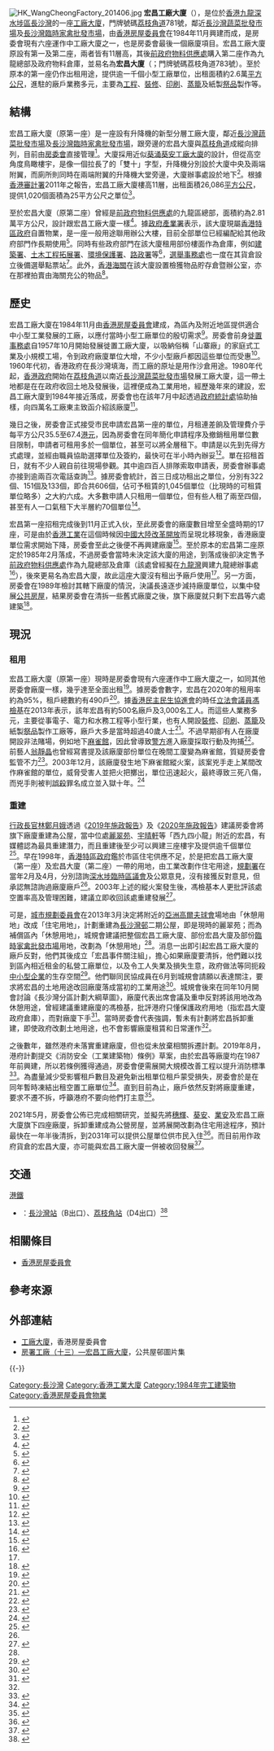 {{noteTA|G1=Unit}}
[[File:HK_WangCheongFactory_201406.jpg|right]]
'''宏昌工廠大廈'''（{{lang-en|Wang Cheong Factory Estate}}），是位於[[香港|香港]][[九龍|九龍]][[深水埗區|深水埗區]][[長沙灣|長沙灣]]的一座[[工廠|工廠大廈]]，門牌號碼[[荔枝角道|荔枝角道]]781號，鄰近[[長沙灣蔬菜批發市場|長沙灣蔬菜批發市場]]及[[長沙灣臨時家禽批發市場|長沙灣臨時家禽批發市場]]，由[[香港房屋委員會|香港房屋委員會]]在1984年11月興建而成，是房委會現有六座運作中工廠大廈之一，也是房委會最後一個廠廈項目。宏昌工廠大廈原設有第一及第二座，兩者皆有11層高，其後[[政府物流服務署|前政府物料供應處]]購入第二座作為九龍總部及政府物料倉庫，並易名為'''宏昌大廈'''（{{lang-en|Wang Cheong Building}}；門牌號碼荔枝角道783號）。至於原本的第一座仍作出租用途，提供逾一千個小型工廠單位，出租面積約2.6萬[[平方公尺|平方公尺]]，進駐的廠戶業務多元，主要為[[建築工程|工程]]、[[裝修|裝修]]、[[印刷|印刷]]、[[蒸籠|蒸籠]]及紙製[[祭品|祭品]]製作等。

== 結構 ==
宏昌工廠大廈（原第一座）是一座設有升降機的新型分層工廠大廈，鄰近[[長沙灣蔬菜批發市場|長沙灣蔬菜批發市場]]及[[長沙灣臨時家禽批發市場|長沙灣臨時家禽批發市場]]，跟旁邊的宏昌大廈與[[荔枝角道|荔枝角道]]成縱向排列，目前由[[香港房屋委員會|房委會]]直接管理<ref>{{cite web |title=宏昌工廠大廈 |url=https://www.housingauthority.gov.hk/tc/global-elements/estate-locator/detail.html?propId=4&id=1445307750855&dist=10 |website=工廠大廈 |publisher=香港房屋委員會 |accessdate=2021-03-22 |archive-date=2021-03-25 |archive-url=https://web.archive.org/web/20210325162637/https://www.housingauthority.gov.hk/tc/global-elements/estate-locator/detail.html?propId=4&id=1445307750855&dist=10 |dead-url=no }}</ref>。大廈採用近似[[葵涌|葵涌]][[葵安工廠大廈|葵安工廠大廈]]的設計，但從高空角度鳥瞰樓宇，是像一個拉長了的「雙十」字型，升降機分別設於大廈中央及兩端附翼，而廁所則同時在兩端附翼的升降機大堂旁邊，大廈辦事處設於地下<ref>{{cite web |title=香港房屋委員會房屋署：工廠大廈的管理 |url=https://www.aud.gov.hk/pdf_ca/c44ch04.pdf |website=審計署署長報告書 |publisher=香港審計署 |accessdate=2021-03-21 |archive-date=2021-03-12 |archive-url=https://web.archive.org/web/20210312161154/https://www.aud.gov.hk/pdf_ca/c44ch04.pdf |dead-url=no }}</ref>。根據[[審計署_(香港)|香港審計署]]2011年之報告，宏昌工廠大廈樓高11層，出租面積26,086[[平方公尺|平方公尺]]，提供1,020個面積為25平方公尺之單位<ref>{{cite web |title=香港房屋委員會：商業樓宇的管理 |url=https://www.aud.gov.hk/pdf_c/c56ch07.pdf |website=審計署署長報告書 |publisher=香港審計署 |accessdate=2021-03-21 |archive-date=2021-02-05 |archive-url=https://web.archive.org/web/20210205031420/https://www.aud.gov.hk/pdf_c/c56ch07.pdf |dead-url=no }}</ref>。

至於宏昌大廈（原第二座）曾經是[[政府物流服務署|前政府物料供應處]]的九龍區總部，面積約為2.81萬平方公尺，設計跟宏昌工廠大廈一樣<ref>{{cite web |title=用作儲存用途而位於市區的政府物業資料 |url=https://gia.info.gov.hk/general/201904/03/P2019040300491_307678_1_1554278515380.pdf |website=新聞公報 |publisher=香港特別行政區政府新聞處 |accessdate=2021-03-22 |archive-date=2021-03-25 |archive-url=https://web.archive.org/web/20210325162636/https://gia.info.gov.hk/general/201904/03/P2019040300491_307678_1_1554278515380.pdf |dead-url=no }}</ref>。據[[政府產業署|政府產業署]]表示，該大廈現屬[[香港特別行政區政府|香港特區政府]]自置物業，是一座一般用途聯用辦公大樓，目前全部單位已經編配給其他政府部門作長期使用<ref>{{cite web|title=要求研究在深水埗區增設政府停車場—宏昌大廈：政府產業署的回應|url=https://www.districtcouncils.gov.hk/ssp/doc/2016_2019/sc/committee_meetings_doc/TAC/13923/SSP_TAC_2018_66_tc.pdf|website=深水埗區議會交通事務委員會文件|accessdate=2021-03-22|archive-date=2021-03-25|archive-url=https://web.archive.org/web/20210325162636/https://www.districtcouncils.gov.hk/ssp/doc/2016_2019/sc/committee_meetings_doc/TAC/13923/SSP_TAC_2018_66_tc.pdf|dead-url=no}}</ref>。同時有些政府部門在該大廈租用部份樓面作為倉庫，例如[[建築署|建築署]]、[[土木工程拓展署|土木工程拓展署]]、[[環境保護署_(香港)|環境保護署]]、[[路政署|路政署]]等<ref>{{cite web |title=2004年2月至2006年1月17日政府部門獲編配物業摘要 |url=https://www.legco.gov.hk/yr05-06/english/pac/reports/45/app_7.pdf |website=政府產業署文件 |publisher=香港特別行政區立法會 |accessdate=2021-03-22 |archive-date=2020-09-23 |archive-url=https://web.archive.org/web/20200923150032/https://www.legco.gov.hk/yr05-06/english/pac/reports/45/app_7.pdf |dead-url=no }}</ref>，[[選舉事務處|選舉事務處]]也一度在其貨倉設立後備選舉點票站<ref>{{cite web |title=2018年立法會補選九龍西地方選區指定投票站及點票站公告 |url=https://www.gld.gov.hk/egazette/pdf/20182243/cgn201822438210.pdf |website=香港特別行政區政府憲報第8210號公告 |publisher=政府物流服務署 |accessdate=2021-03-25 |archive-date=2021-03-25 |archive-url=https://web.archive.org/web/20210325162635/https://www.gld.gov.hk/egazette/pdf/20182243/cgn201822438210.pdf |dead-url=no }}</ref>。此外，[[香港海關|香港海關]]在該大廈設置檢獲物品貯存倉暨辦公室，亦在那裡拍賣由海關充公的物品<ref>{{cite news |title=政府拍賣充公iPad 明益水貨客內地轉售 |url=https://hk.appledaily.com/local/20110823/TLVZB7ZAIRI77RSPJX7P2JB2XA/ |accessdate=2021-03-22 |work=香港蘋果日報 |date=2011-08-23 |archive-date=2021-03-25 |archive-url=https://web.archive.org/web/20210325162655/https://hk.appledaily.com/local/20110823/TLVZB7ZAIRI77RSPJX7P2JB2XA/ |dead-url=no }}</ref>。

== 歷史 ==
宏昌工廠大廈在1984年11月由[[香港房屋委員會|香港房屋委員會]]建成，為區內及附近地區提供適合中小型工業發展的工廠，以應付當時小型工廠單位的殷切需求<ref>{{cite news |title=本港出口繼續增長 中小型廠房需求日殷 |accessdate=2021-03-22 |work=大公報 |date=1984-07-30 |page=9 }}</ref>。房委會前身[[徙置事務處|徙置事務處]]自1957年10月開始發展徙置工廠大廈，以吸納俗稱「山寨廠」的家庭式工業及小規模工場，令到政府廠廈單位大增，不少小型廠戶都因這些單位而受惠<ref name="中大">{{cite news |author1=勞動光榮 |title=【規劃】遺忘了人的規劃：由宏昌工廈談起 |url=http://cusp.hk/?p=3557 |accessdate=2021-03-22 |work=中大學生報 |issue=2013年9月號 |archive-date=2020-10-31 |archive-url=https://web.archive.org/web/20201031021127/http://cusp.hk/?p=3557 |dead-url=no }}</ref>。1960年代初，香港政府在長沙灣填海，而工廠的原址是用作沙倉用途。1980年代起，[[英屬香港|香港政府]]開始在[[荔枝角道|荔枝角道]]以南近[[長沙灣蔬菜批發市場|長沙灣蔬菜批發市場]]發展工廠大廈，這一帶土地都是在在政府收回土地及發展後，這裡便成為工業用地，經歷幾年來的建設，宏昌工廠大廈到1984年接近落成，房委會也在該年7月中起透過[[政府統計處|政府統計處]]協助抽樣，向四萬名工廠東主致函介紹該廠廈<ref>{{cite news |title=房署寄函件予廠戶 介紹宏昌工廠大廈 |accessdate=2021-03-22 |work=華僑日報 |date=1984-07-14 |page=10 }}</ref>。

幾日之後，房委會正式接受市民申請宏昌第一座的單位，月租連差餉及管理費介乎每平方公尺35.5至67.4[[港元|港元]]，因為房委會在同年簡化申請程序及撤銷租用單位數目限制，申請者可租用多於一個單位，甚至可以將全層租下。申請是以先到先得方式處理，並經由職員協助選擇單位及簽約，最快可在半小時內辦妥<ref>{{cite news |title=房委會宏昌廠廈 公開招租反應佳 |accessdate=2021-03-22 |work=華僑日報 |date=1984-07-19 |page=8 }}</ref>。單在招租首日，就有不少人親自前往現場參觀。其中逾四百人排隊索取申請表，房委會辦事處亦接到逾兩百次電話查詢<ref>{{cite news |title=房委會宏昌廠廈 昨接受申請租賃 |accessdate=2021-03-22 |work=香港工商日報 |date=1984-07-19 |page=6 }}</ref>。據房委會統計，首三日成功租出之單位，分別有322個、151個及133個，即合共606個，佔可予租賃的1,045個單位（比現時的可租賃單位略多）之大約六成。大多數申請人只租用一個單位，但有些人租了兩至四個，甚至有人一口氣租下大半層約70個單位<ref name="大公0724">{{cite news |title=房屋委會廠廈招租 首三天有六成租出 |accessdate=2021-03-22 |work=大公報 |date=1984-07-24 |page=12 }}</ref>。

宏昌第一座招租完成後到11月正式入伙，至此房委會的廠廈數目增至全盛時期的17座，可是由於[[香港製造業|香港工業]]在這個時候因[[中國大陸|中國大陸]][[改革開放|改革開放]]而呈現北移現象，香港廠廈單位需求開始下降，房委會至此之後便不再興建廠廈<ref>{{cite web |title=建設及建築物－房屋署工廠大廈 |url=https://www.hk-place.com/view.php?id=229 |website=香港地方 |publisher=香港地方 |accessdate=2021-02-28 |archive-date=2021-03-12 |archive-url=https://web.archive.org/web/20210312161221/https://www.hk-place.com/view.php?id=229 |dead-url=no }}</ref>。至於原本的宏昌第二座原定於1985年2月落成，不過房委會當時未決定該大廈的用途，到落成後卻決定售予[[政府物流服務署|前政府物料供應處]]作為九龍總部及倉庫（該處曾經擬在[[九龍灣|九龍灣]]興建九龍總辦事處<ref>{{cite news |title=港府物料供應處擬建九龍辦事處 |accessdate=2021-03-22 |work=大公報 |date=1984-08-31 |page=8 }}</ref>），後來更易名為宏昌大廈，故此這座大廈沒有租出予廠戶使用<ref name="大公0724"/>。另一方面，房委會在1989年檢討其轄下廠廈的情況，決議長遠逐步減持廠廈單位，以集中發展[[香港公共房屋|公共房屋]]，結果房委會在清拆一些舊式廠廈之後，旗下廠廈就只剩下宏昌等六處建築<ref>{{cite web |author1=房屋及規劃地政局 |title=清拆房屋委員會舊型分層工廠大廈 |url=https://www.legco.gov.hk/yr04-05/chinese/panels/hg/papers/hg0510cb1-1428-4-c.pdf |website=立法會房屋事務委員會 |publisher=香港特別行政區立法會 |accessdate=2021-03-13 |archive-date=2021-03-12 |archive-url=https://web.archive.org/web/20210312161156/https://www.legco.gov.hk/yr04-05/chinese/panels/hg/papers/hg0510cb1-1428-4-c.pdf |dead-url=no }}</ref>。

== 現況 ==

=== 租用 ===
宏昌工廠大廈（原第一座）現時是房委會現有六座運作中工廠大廈之一，如同其他房委會廠廈一樣，幾乎達至全面出租<ref>{{cite news |author1=陳明 |title=【活化失敗】（1）公屋供應告急　工廈改住宅　房委會議而未決 |url=https://n.kinliu.hk/kinliunews/%E3%80%90%E6%B4%BB%E5%8C%96%E5%A4%B1%E6%95%97%E3%80%91%EF%BC%881%EF%BC%89%E5%85%AC%E5%B1%8B%E4%BE%9B%E6%87%89%E5%91%8A%E6%80%A5%E3%80%80%E5%B7%A5%E5%BB%88%E6%94%B9%E4%BD%8F%E5%AE%85%E3%80%80%E6%88%BF/ |accessdate=2021-03-21 |work=堅料網 |date=2020-08-14 |archive-date=2021-03-12 |archive-url=https://web.archive.org/web/20210312161525/https://n.kinliu.hk/kinliunews/%e3%80%90%e6%b4%bb%e5%8c%96%e5%a4%b1%e6%95%97%e3%80%91%ef%bc%881%ef%bc%89%e5%85%ac%e5%b1%8b%e4%be%9b%e6%87%89%e5%91%8a%e6%80%a5%e3%80%80%e5%b7%a5%e5%bb%88%e6%94%b9%e4%bd%8f%e5%ae%85%e3%80%80%e6%88%bf/ |dead-url=no }}</ref>。據房委會數字，宏昌在2020年的租用率約為95%，租戶總數約有490戶<ref>{{cite web |title=關注房屋委員會研究重建宏昌工廠大廈：房屋署的回應 |url=https://www.districtcouncils.gov.hk/ssp/doc/2020_2023/sc/committee_meetings_doc/PTC/17976/SSP_PTAC_2020_79_tc.pdf |website=規劃發展及交通事務委員會文件 |publisher=深水埗區議會 |accessdate=2021-03-25 |archive-date=2021-03-25 |archive-url=https://web.archive.org/web/20210325162637/https://www.districtcouncils.gov.hk/ssp/doc/2020_2023/sc/committee_meetings_doc/PTC/17976/SSP_PTAC_2020_79_tc.pdf |dead-url=no }}</ref>。據[[香港民主民生協進會|香港民主民生協進會]]的時任[[香港立法會議員列表|立法會議員]][[馮檢基|馮檢基]]在2013年表示，該年宏昌有約500名廠戶及3,000名工人。而這些人業務多元，主要從事電子、電力和水務工程等小型行業，也有人開設[[裝修|裝修]]、[[印刷|印刷]]、[[蒸籠|蒸籠]]及紙製[[祭品|祭品]]製作工廠等，廠戶大多是當時超過40歲人士<ref name="城規會">{{cite web |title=二零一三年十月四日舉行的城市規劃委員會第1042次會議記錄 |url=https://www.info.gov.hk/tpb/tc/meetings/TPB/Minutes/m1042tpb_c.pdf |website=城市規劃委員會文件 |publisher=城市規劃委員會 |accessdate=2021-03-23 |archive-date=2018-10-28 |archive-url=https://web.archive.org/web/20181028191947/https://www.info.gov.hk/tpb/tc/meetings/TPB/Minutes/m1042tpb_c.pdf |dead-url=no }}</ref>。不過早期卻有人在廠廈開設非法賭場，例如地下[[麻雀館|麻雀館]]，因此曾導致[[香港警務處|警方]]進入廠廈採取行動及拘捕<ref>{{cite news |title=廠廈變麻雀館 房署懶管 |url=http://orientaldaily.on.cc/cnt/news/20101126/00196_001.html |accessdate=2021-03-23 |work=東方日報 |date=2010-11-26 |archive-date=2010-12-29 |archive-url=https://web.archive.org/web/20101229035848/http://orientaldaily.on.cc/cnt/news/20101126/00196_001.html |dead-url=no }}</ref>。前藝人[[翁靜晶|翁靜晶]]也曾經寫書提及該廠廈部份單位在晚間工廈變為麻雀館，質疑房委會監管不力<ref>{{cite news |title=房委會研拆工廈改建公屋　廠戶盼盡快落實安排及提供搬遷費 |url=https://topick.hket.com/article/2399158/%E6%88%BF%E5%A7%94%E6%9C%83%E7%A0%94%E6%8B%86%E5%B7%A5%E5%BB%88%E6%94%B9%E5%BB%BA%E5%85%AC%E5%B1%8B%E3%80%80%E5%BB%A0%E6%88%B6%E7%9B%BC%E7%9B%A1%E5%BF%AB%E8%90%BD%E5%AF%A6%E5%AE%89%E6%8E%92%E5%8F%8A%E6%8F%90%E4%BE%9B%E6%90%AC%E9%81%B7%E8%B2%BB |accessdate=2021-03-23 |work=香港經濟日報 |date=2019-07-12 |archive-date=2020-12-02 |archive-url=https://web.archive.org/web/20201202063536/https://topick.hket.com/article/2399158/%E6%88%BF%E5%A7%94%E6%9C%83%E7%A0%94%E6%8B%86%E5%B7%A5%E5%BB%88%E6%94%B9%E5%BB%BA%E5%85%AC%E5%B1%8B%E3%80%80%E5%BB%A0%E6%88%B6%E7%9B%BC%E7%9B%A1%E5%BF%AB%E8%90%BD%E5%AF%A6%E5%AE%89%E6%8E%92%E5%8F%8A%E6%8F%90%E4%BE%9B%E6%90%AC%E9%81%B7%E8%B2%BB |dead-url=no }}</ref>。2003年12月，該廠廈發生地下麻雀館縱火案，該案兇手走上某間改作麻雀館的單位，威脅受害人並把火把擲出，單位迅速起火，最終導致三死八傷，而兇手則被判[[誤殺|誤殺]]罪名成立並入獄十年。<ref>{{cite news |author1=梁瑞珮、黃詠鍶 |title=闖工廈淋天拿水 高呼「一鑊熟」 縱火漢奪三命囚10年 |url=https://hk.appledaily.com/local/20050127/IOB2CWTDTZFE5YMFBNF2BVA7R4/ |accessdate=2021-03-23 |work=香港蘋果日報 |date=2005-01-27 |archive-date=2021-03-25 |archive-url=https://web.archive.org/web/20210325162700/https://hk.appledaily.com/local/20050127/IOB2CWTDTZFE5YMFBNF2BVA7R4/ |dead-url=no }}</ref>

=== 重建 ===
[[香港特別行政區行政長官|行政長官]][[林鄭月娥|林鄭月娥]]透過《[[2019年度香港行政長官施政報告|2019年施政報告]]》及《[[2020年度香港行政長官施政報告|2020年施政報告]]》建議房委會將旗下廠廈重建為公屋，當中位處[[麗翠苑|麗翠苑]]、[[宇晴軒|宇晴軒]]等「西九四小龍」附近的宏昌，有媒體認為最具重建潛力，而且重建後至少可以興建三座樓宇及提供逾千個單位<ref>{{cite news |title=房委會工廈擬重建公屋　長沙灣宏昌最具潛力 |url=https://hk.on.cc/hk/bkn/cnt/news/20200112/bkn-20200112010044336-0112_00822_001.html |accessdate=2021-03-21 |work=東方日報 |date=2020-01-12 |archive-date=2020-05-27 |archive-url=https://web.archive.org/web/20200527152720/https://hk.on.cc/hk/bkn/cnt/news/20200112/bkn-20200112010044336-0112_00822_001.html |dead-url=no }}</ref>。早在1998年，[[香港特別行政區政府|香港特區政府]]鑑於市區住宅供應不足，於是把宏昌工廠大廈（第一座）及宏昌大廈（第二座）一帶的用地，由工業改劃作住宅用途，[[規劃署|規劃署]]在當年2月及4月，分別諮詢[[深水埗區議會|深水埗臨時區議會]]及公眾意見，沒有接獲反對意見，但承認無諮詢過廠廈廠戶<ref name="城規會" />。2003年上述的縱火案發生後，馮檢基本人更批評該處空置率高及管理困難，建議立即收回該處重建發展<ref>{{cite news |title=九傷者仍危殆 警查雙程漢背景 火燒賭檔案疑涉出千遭報復 |url=https://hk.appledaily.com/local/20031229/DCD2LY7HAYCOCLP225HYDEZNUE/ |accessdate=2021-03-23 |work=香港蘋果日報 |date=2003-12-29 |archive-date=2021-03-25 |archive-url=https://web.archive.org/web/20210325162639/https://hk.appledaily.com/local/20031229/DCD2LY7HAYCOCLP225HYDEZNUE/ |dead-url=no }}</ref>。

可是，[[香港城市規劃委員會|城市規劃委員會]]在2013年3月決定將附近的[[亞洲高爾夫球會|亞洲高爾夫球會]]場地由「休憩用地」改成「住宅用地」，計劃重建為[[長沙灣邨|長沙灣邨]]二期公屋，即是現時的麗翠苑；而為補償區內「休憩用地」，城規會建議把整個宏昌工廠大廈、部份宏昌大廈及部份[[長沙灣臨時家禽批發市場|臨時家禽批發市場]]用地，改劃為「休憩用地」<ref name="中大" />。消息一出即引起宏昌工廠大廈的廠戶反對，他們其後成立「宏昌事件關注組」，擔心如果廠廈要清拆，他們難以找到區內相近租金的私營工廠單位，以及令工人失業及損失生意，政府做法等同扼殺[[中小型企業|中小型企業]]的生存空間<ref>{{cite news |author1=宏昌事件關注組 |title=宏昌工廠大廈何去何從？（一） |url=http://www.inmediahk.net/wingcheong01 |accessdate=2021-03-25 |work=香港獨立媒體 |date=2013-08-06 |archive-date=2019-05-09 |archive-url=https://web.archive.org/web/20190509012426/http://www.inmediahk.net/wingcheong01 |dead-url=no }}</ref>。他們聯同民協成員在6月到城規會請願以表達關注，要求將宏昌的土地用途改回廠廈落成當初的工業用途<ref>{{cite web |title=規劃亂咁黎 玩死中小企 — 反對宏昌工廈土地改變用途 |url=http://www.adpl.org.hk/?p=1768 |website=新聞發佈 |publisher=香港民主民生協進會 |accessdate=2021-03-25 |archive-date=2017-04-01 |archive-url=https://web.archive.org/web/20170401233106/http://www.adpl.org.hk/?p=1768 |dead-url=no }}</ref>。城規會後來在同年10月開會討論《長沙灣分區計劃大綱草圖》，廠廈代表出席會議及重申反對將該用地改為休憩用途，曾經建議重建廠廈的馮檢基，批評港府只懂保護政府用地（指宏昌大廈政府倉庫），而對廠廈下手<ref>{{cite news |author1=劉旭霞 |title=興華街工廈改休憩用地遭反對 |url=https://jmc.hksyu.edu/shuo/%e8%88%88%e8%8f%af%e8%a1%97%e5%b7%a5%e5%bb%88%e6%94%b9%e4%bc%91%e6%86%a9%e7%94%a8%e5%9c%b0%e9%81%ad%e5%8f%8d%e5%b0%8d/ |accessdate=2021-03-25 |work=說在線新聞網 |publisher=香港樹仁大學新聞與傳播學系 |date=2013-10-05 |archive-date=2021-03-25 |archive-url=https://web.archive.org/web/20210325162703/https://jmc.hksyu.edu/shuo/%E8%88%88%E8%8F%AF%E8%A1%97%E5%B7%A5%E5%BB%88%E6%94%B9%E4%BC%91%E6%86%A9%E7%94%A8%E5%9C%B0%E9%81%AD%E5%8F%8D%E5%B0%8D/ |dead-url=no }}</ref>。當時房委會代表強調，暫未有計劃將宏昌拆卸重建，即使政府改劃土地用途，也不會影響廠廈租賃和日常運作<ref name="城規會" />。

之後數年，雖然港府未落實重建廠廈，但也從未放棄相關拆遷計劃。2019年8月，港府計劃提交《消防安全（工業建築物）條例》草案，由於宏昌等廠廈均在1987年前興建，所以若條例獲得通過，房委會便需展開大規模改善工程以提升消防標準<ref>{{cite web |title=《消防安全（工業建築物）條例草案》對房屋委員會工廠大廈的影響 |url=https://www.housingauthority.gov.hk/tc/common/pdf/about-us/housing-authority/ha-paper-library/CPC18-19-TC.pdf |website=香港房屋委員會商業樓宇小組委員會議事備忘錄 |publisher=香港房屋委員會 |accessdate=2021-03-16 |archive-date=2021-03-25 |archive-url=https://web.archive.org/web/20210325162638/https://www.housingauthority.gov.hk/tc/common/pdf/about-us/housing-authority/ha-paper-library/CPC18-19-TC.pdf |dead-url=no }}</ref>。為盡量減少受影響租戶數目及避免新出租單位租戶蒙受損失，房委會於是在同年暫時凍結出租空置工廠單位<ref>{{cite news |author1=王潔恩 |title=政府修訂消防條例　房委會擬凍結出租工廈　日後或重建公營房屋 |url=https://www.hk01.com/%E7%A4%BE%E6%9C%83%E6%96%B0%E8%81%9E/366092/%E6%94%BF%E5%BA%9C%E4%BF%AE%E8%A8%82%E6%B6%88%E9%98%B2%E6%A2%9D%E4%BE%8B-%E6%88%BF%E5%A7%94%E6%9C%83%E6%93%AC%E5%87%8D%E7%B5%90%E5%87%BA%E7%A7%9F%E5%B7%A5%E5%BB%88-%E6%97%A5%E5%BE%8C%E6%88%96%E9%87%8D%E5%BB%BA%E5%85%AC%E7%87%9F%E6%88%BF%E5%B1%8B |accessdate=2021-03-16 |work=香港01 |date=2019-08-21 |archive-date=2021-03-25 |archive-url=https://web.archive.org/web/20210325162649/https://www.hk01.com/%E7%A4%BE%E6%9C%83%E6%96%B0%E8%81%9E/366092/%E6%94%BF%E5%BA%9C%E4%BF%AE%E8%A8%82%E6%B6%88%E9%98%B2%E6%A2%9D%E4%BE%8B-%E6%88%BF%E5%A7%94%E6%9C%83%E6%93%AC%E5%87%8D%E7%B5%90%E5%87%BA%E7%A7%9F%E5%B7%A5%E5%BB%88-%E6%97%A5%E5%BE%8C%E6%88%96%E9%87%8D%E5%BB%BA%E5%85%AC%E7%87%9F%E6%88%BF%E5%B1%8B |dead-url=no }}</ref>。直到目前為止，廠戶依然反對將廠廈重建，要求不遷不拆，呼籲港府不要向他們打主意<ref>{{cite news |title=廠商不遷不拆　斥政府扼殺本地工業 |url=https://hk.on.cc/hk/bkn/cnt/news/20200112/bkn-20200112010011558-0112_00822_001.html |accessdate=2021-03-25 |work=東方日報 |date=2020-01-12 |archive-date=2021-03-25 |archive-url=https://web.archive.org/web/20210325162657/https://hk.on.cc/hk/bkn/cnt/news/20200112/bkn-20200112010011558-0112_00822_001.html |dead-url=no }}</ref>。

2021年5月，房委會公佈已完成相關研究，並擬先將[[穗輝工廠大廈|穗輝]]、[[葵安工廠大廈|葵安]]、[[業安工廠大廈|業安]]及宏昌工廠大廈旗下四座廠廈，拆卸重建成為公營房屋，並將展開改劃為住宅用途程序，預計最快在一年半後清拆，到2031年可以提供公屋單位供市民入住<ref>{{cite news |title=房委會擬重建4幢工廈建公營房屋　受影響租戶可獲特惠津貼 |url=https://www.hk01.com/社會新聞/629137/房委會將清拆4幢工廈改建公屋-增逾4000伙最快10年後落成供入住 |accessdate=2021-05-25 |work=香港01 |date=2021-05-24 |archive-date=2021-05-25 |archive-url=https://web.archive.org/web/20210525141955/https://www.hk01.com/%E7%A4%BE%E6%9C%83%E6%96%B0%E8%81%9E/629137/%E6%88%BF%E5%A7%94%E6%9C%83%E5%B0%87%E6%B8%85%E6%8B%864%E5%B9%A2%E5%B7%A5%E5%BB%88%E6%94%B9%E5%BB%BA%E5%85%AC%E5%B1%8B-%E5%A2%9E%E9%80%BE4000%E4%BC%99%E6%9C%80%E5%BF%AB10%E5%B9%B4%E5%BE%8C%E8%90%BD%E6%88%90%E4%BE%9B%E5%85%A5%E4%BD%8F |dead-url=no }}</ref>。而目前用作政府貨倉的宏昌大廈，亦可能與宏昌工廠大廈一併被收回發展<ref>{{cite news |title=消息指房委會擬重建4工廈發展公屋　料年半後清拆 |url=https://hk.on.cc/hk/bkn/cnt/news/20210520/bkn-20210520160835316-0520_00822_001.html |accessdate=2021-05-21 |work=東方日報 |date=2021-05-21 |archive-date=2021-06-03 |archive-url=https://web.archive.org/web/20210603103055/https://hk.on.cc/hk/bkn/cnt/news/20210520/bkn-20210520160835316-0520_00822_001.html |dead-url=no }}</ref>。

== 交通 ==
{{參見|長沙灣#交通}}

;[[港鐵|港鐵]] 
*{{港鐵路線標誌|TWL}}：[[長沙灣站|長沙灣站]]（B出口）、[[荔枝角站|荔枝角站]]（D4出口）<ref>{{cite news |title=6工廈擬改建公屋 或全幢拆用盡地積比 |url=https://news.mingpao.com/pns/%E8%A6%81%E8%81%9E/article/20190713/s00001/1562955713909/6%E5%B7%A5%E5%BB%88%E6%93%AC%E6%94%B9%E5%BB%BA%E5%85%AC%E5%B1%8B-%E6%88%96%E5%85%A8%E5%B9%A2%E6%8B%86%E7%94%A8%E7%9B%A1%E5%9C%B0%E7%A9%8D%E6%AF%94 |accessdate=2021-03-30 |work=明報 |date=2019-07-13 |archive-date=2019-07-14 |archive-url=https://web.archive.org/web/20190714133627/https://news.mingpao.com/pns/%e8%a6%81%e8%81%9e/article/20190713/s00001/1562955713909/6%e5%b7%a5%e5%bb%88%e6%93%ac%e6%94%b9%e5%bb%ba%e5%85%ac%e5%b1%8b-%e6%88%96%e5%85%a8%e5%b9%a2%e6%8b%86%e7%94%a8%e7%9b%a1%e5%9c%b0%e7%a9%8d%e6%af%94 |dead-url=no }}</ref>

== 相關條目 ==
*[[香港房屋委員會|香港房屋委員會]]

== 參考來源 ==
{{Reflist|30em}}

== 外部連結 ==
{{commonscat|Wang Cheong Factory Estate}}
*[https://www.housingauthority.gov.hk/tc/commercial-properties/leasing-information/flatted-factories/index.html 工廠大廈]{{Wayback|url=https://www.housingauthority.gov.hk/tc/commercial-properties/leasing-information/flatted-factories/index.html |date=20210404192057 }}，香港房屋委員會
*[https://blog.xuite.net/lwy33339/hkblog/151528565 房署工廠（十三）—宏昌工廠大廈]{{Wayback|url=https://blog.xuite.net/lwy33339/hkblog/151528565 |date=20210603090651 }}，公共屋邨圖片集

{{-}}
{{香港房屋委員會工廠大廈}}

[[Category:長沙灣|Category:長沙灣]]
[[Category:香港工業大廈|Category:香港工業大廈]]
[[Category:1984年完工建築物|Category:1984年完工建築物]]
[[Category:香港房屋委員會物業|Category:香港房屋委員會物業]]
{{Good article}}